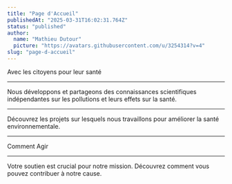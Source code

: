 ```yaml
---
title: "Page d'Accueil"
publishedAt: "2025-03-31T16:02:31.764Z"
status: "published"
author:
  name: "Mathieu Dutour"
  picture: "https://avatars.githubusercontent.com/u/3254314?v=4"
slug: "page-d-accueil"
---
```


Avec les citoyens pour leur santé

---

Nous développons et partageons des connaissances scientifiques indépendantes sur les pollutions et leurs effets sur la santé.

---

Découvrez les projets sur lesquels nous travaillons pour améliorer la santé environnementale.

---

Comment Agir

---

Votre soutien est crucial pour notre mission. Découvrez comment vous pouvez contribuer à notre cause.